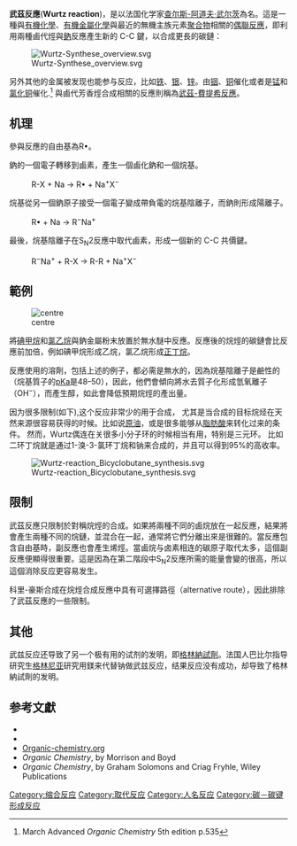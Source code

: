 '''武茲反應'''('''Wurtz reaction''')，是以法国化学家[[查尔斯-阿道夫·武尔茨|查尔斯-阿道夫·武尔茨]]為名。這是一種與[[有機化學|有機化學]]、[[有機金屬化學|有機金屬化學]]與最近的無機主族元素[[聚合物|聚合物]]相關的[[偶聯反應|偶聯反應]]，即利用兩種鹵代烴與[[鈉|鈉]]反應產生新的 C-C 鍵，以合成更長的碳鏈：

[[File:Wurtz-Synthese_overview.svg|center]]

另外其他的金属被发现也能参与反应，比如[[铁|铁]]、[[银|银]]、[[锌|锌]]。由[[铟|铟]]、[[铜|铜]]催化或者是[[锰|锰]]和[[氯化铜|氯化铜]]催化.<ref>March Advanced ''Organic Chemistry'' 5th edition p.535</ref>
與鹵代芳香烴合成相關的反應則稱為[[武茲-費提希反應|武茲-費提希反應]]。

== 机理 ==

參與反應的自由基為R•。

鈉的一個電子轉移到鹵素，產生一個鹵化鈉和一個烷基。
:R-X + Na → R• + Na<sup>+</sup>X<sup>−</sup>

烷基從另一個鈉原子接受一個電子變成帶負電的烷基陰離子，而鈉則形成陽離子。
:R• + Na → R<sup>−</sup>Na<sup>+</sup>

最後，烷基陰離子在S<sub>N</sub>2反應中取代鹵素，形成一個新的 C-C 共價鍵。
:R<sup>−</sup>Na<sup>+</sup> + R-X → R-R + Na<sup>+</sup>X<sup>−</sup>

== 範例 ==

[[File:Wurtz-Fittig.svg|centre]]

將[[碘甲烷|碘甲烷]]和[[氯乙烷|氯乙烷]]與鈉金屬粉末放置於無水醚中反應。反應後的烷烴的碳鏈會比反應前加倍，例如碘甲烷形成乙烷，氯乙烷形成[[丁烷|正丁烷]]。

反應使用的溶劑，包括上述的例子，都必需是無水的，因為烷基陰離子是鹼性的（烷基質子的[[pKa|pKa]]是48–50），因此，他們會傾向將水去質子化形成氫氧離子（OH<sup>−</sup>），而產生醇，如此會降低預期烷烴的產出量。

因为很多限制(如下),这个反应非常少的用于合成， 尤其是当合成的目标烷烃在天然来源很容易获得的时候。比如说[[原油|原油]]，或是很多能够从[[脂肪酸|脂肪酸]]来转化过来的条件。 然而，Wurtz偶连在关很多小分子环的时候相当有用，特别是三元环。 比如二环丁烷就是通过1-溴-3-氯环丁烷和钠来合成的，并且可以得到95%的高收率。

[[File:Wurtz-reaction_Bicyclobutane_synthesis.svg|center]]

== 限制 ==

武茲反應只限制於對稱烷烴的合成。如果將兩種不同的鹵烷放在一起反應，結果將會產生兩種不同的烷鏈，並混合在一起，通常將它們分離出來是很難的。當反應包含自由基時，副反應也會產生烯烴。當鹵烷与卤素相连的碳原子取代太多，這個副反應便顯得很重要。這是因為在第二階段中S<sub>N</sub>2反應所需的能量會變的很高，所以這個消除反应更容易发生。

科里-豪斯合成在烷烴合成反應中具有可選擇路徑（alternative route），因此排除了武茲反應的一些限制。

== 其他 ==
武兹反应还导致了另一个极有用的试剂的发明，即[[格氏試劑|格林納試劑]]。法国人巴比尔指导研究生[[格林尼亚|格林尼亚]]研究用鎂来代替钠做武兹反应，结果反应没有成功，却导致了格林納試劑的发明。

== 参考文獻 ==
{{reflist}}
* {{cite journal 
 | title = Sur une nouvelle classe de radicaux organiques 
 | author = Adolphe Wurtz 
 | journal = Annales de chimie et de physique 
 | volume = 44 
 | issue =  
 | pages = 275-312 
 | year = 1855 
 | url = http://gallica.bnf.fr/ark:/12148/bpt6k34785p/f274.table 
 | doi =  
 | access-date = 2008-04-25 
 | archive-date = 2020-04-10 
 | archive-url = https://web.archive.org/web/20200410042133/https://gallica.bnf.fr/ark:/12148/bpt6k34785p/f274.table 
 | dead-url = no 
 }}
* {{cite journal
 | title =  Ueber eine neue Klasse organischer Radicale 
 | author =  Adolphe Wurtz  
 | journal = [[Annalen_der_Chemie_und_Pharmacie|Annalen der Chemie und Pharmacie]] 
 | volume =  96
 | issue = 3
 | pages = 364-375 
 | year = 1855 
 | url =  
 | doi = 10.1002/jlac.18550960310   }}
* [https://www.organic-chemistry.org Organic-chemistry.org] {{Wayback|url=https://www.organic-chemistry.org/ |date=20200827155519 }}
* ''Organic Chemistry'', by Morrison and Boyd
* ''Organic Chemistry'', by Graham Solomons and Criag Fryhle, Wiley Publications

[[Category:缩合反应|Category:缩合反应]]
[[Category:取代反应|Category:取代反应]]
[[Category:人名反应|Category:人名反应]]
[[Category:碳－碳键形成反应|Category:碳－碳键形成反应]]